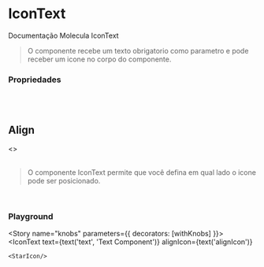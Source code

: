 
<Meta title="Molecules/IconText" component={IconText} />

# IconText

Documentação Molecula IconText

<Preview>
  <Story name="default">
    <IconText text="Text Component">
      <StarIcon/>
    </IconText>
  </Story>
</Preview>

> O componente recebe um texto obrigatorio como parametro e pode receber um icone
> no corpo do componente.

### Propriedades

<Props of={IconText} />

<br/><br/>

## Align

<Preview>
  <Story name="align icon">
    <>
    <IconText text="Text Component">
      <StarIcon/>
    </IconText>
    <br/><br/>
    <IconText text="Text Component" alignIcon="right">
      <StarIcon/>
    </IconText>
    </>
  </Story>
</Preview>

> O componente IconText permite que você defina em qual lado o icone pode
> ser posicionado.

<br/>

### Playground

<Story name="knobs" parameters={{ decorators: [withKnobs] }}>
  <IconText
    text={text('text', 'Text Component')}
    alignIcon={text('alignIcon')}
  >
    <StarIcon/>
  </IconText>
</Story>
